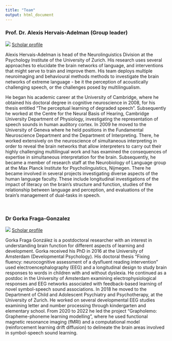 ```yaml
---
title: "Team"
output: html_document
---
```



### Prof. Dr. Alexis Hervais-Adelman (Group leader)
 


<div class="col-sm-2">
![](images/Alexis.png)
[Scholar profile](https://scholar.google.com/citations?user=CSXgCEoAAAAJ&hl=en&oi=ao) 
</div>

Alexis Hervais-Adelman is head of the Neurolinguistics Division at the Psychology Institute of the University of Zurich. His research uses several approaches to elucidate the brain networks of language, and interventions that might serve to train and improve them. His team deploys multiple neuroimaging and behavioural methods methods to investigate the brain networks of extreme language - be it the perception of acoustically challenging speech, or the challenges posed by multilingualism.

He began his academic career at the University of Cambridge, where he obtained his doctoral degree in cognitive neuroscience in 2008, for his thesis entitled "The perceptual learning of degraded speech". Subsequently he worked at the Centre for the Neural Basis of Hearing, Cambridge University Department of Physiology, investigating the representation of speech sounds in human auditory cortex. In 2009 he moved to the University of Geneva where he held positions in the Fundamental Neuroscience Department and the Department of Interpreting. There, he worked extensively on the neuroscience of simultaneous interpreting in order to reveal the brain networks that allow interpreters to carry out their highly challenging multilingual work and has examined the consequences of expertise in simultaneous interpretation for the brain. Subsequently, he became a member of research staff at the Neurobiology of Language group at the Max Planck Institute for Psycholinguistics, Nijmegen. There he became involved in several projects investigating diverse aspects of the human language faculty. These include longitudinal investigations of the impact of literacy on the brain's structure and function, studies of the relationship between language and perception, and evaluations of the brain's management of dual-tasks in speech.


<br>

### Dr Gorka Fraga-Gonzalez
<div class="col-sm-2">
![](images/Gorka.jpg)
[Scholar profile](https://scholar.google.com/citations?user=pSAXHtYAAAAJ&hl=en&oi=ao) 

</div>
 


Gorka Fraga González is a postdoctoral researcher with an interest in understanding brain function for different aspects of learning and development. Gorka received his PhD in 2016 at the University of Amsterdam (Developmental Psychology). His doctoral thesis “Fixing fluency: neurocognitive assessment of a dysfluent reading intervention” used electroencephalography (EEG) and a longitudinal design to study brain responses to words in children with and without dyslexia. He continued as a postdoc in the University of Amsterdam examining electrophysiological responses and EEG networks associated with feedback-based learning of novel symbol-speech sound associations. In 2018 he moved to the Department of Child and Adolescent Psychiatry and Psychotherapy, at the University of Zurich. He worked on several developmental EEG studies examining letter and number processing through kindergarten and elementary school.  From 2020 to 2022 he led the project “Grapholemo: Grapheme-phoneme learning modelling”, where he used functional magnetic resonance imaging (fMRI) and a computational model (reinforcement learning drift diffusion) to delineate the brain areas involved in symbol-speech sound learning.

<br>


